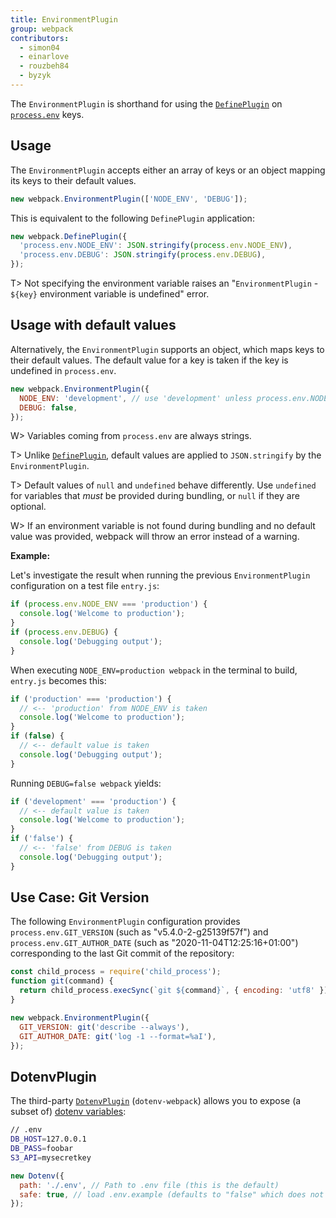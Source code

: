 ```yaml
---
title: EnvironmentPlugin
group: webpack
contributors:
  - simon04
  - einarlove
  - rouzbeh84
  - byzyk
---
```


The `EnvironmentPlugin` is shorthand for using the [`DefinePlugin`](/plugins/define-plugin) on [`process.env`](https://nodejs.org/api/process.html#process_process_env) keys.

## Usage

The `EnvironmentPlugin` accepts either an array of keys or an object mapping its keys to their default values.

```javascript
new webpack.EnvironmentPlugin(['NODE_ENV', 'DEBUG']);
```

This is equivalent to the following `DefinePlugin` application:

```javascript
new webpack.DefinePlugin({
  'process.env.NODE_ENV': JSON.stringify(process.env.NODE_ENV),
  'process.env.DEBUG': JSON.stringify(process.env.DEBUG),
});
```

T> Not specifying the environment variable raises an "`EnvironmentPlugin` - `${key}` environment variable is undefined" error.

## Usage with default values

Alternatively, the `EnvironmentPlugin` supports an object, which maps keys to their default values. The default value for a key is taken if the key is undefined in `process.env`.

```javascript
new webpack.EnvironmentPlugin({
  NODE_ENV: 'development', // use 'development' unless process.env.NODE_ENV is defined
  DEBUG: false,
});
```

W> Variables coming from `process.env` are always strings.

T> Unlike [`DefinePlugin`](/plugins/define-plugin), default values are applied to `JSON.stringify` by the `EnvironmentPlugin`.

T> Default values of `null` and `undefined` behave differently. Use `undefined` for variables that _must_ be provided during bundling, or `null` if they are optional.

W> If an environment variable is not found during bundling and no default value was provided, webpack will throw an error instead of a warning.

**Example:**

Let's investigate the result when running the previous `EnvironmentPlugin` configuration on a test file `entry.js`:

```javascript
if (process.env.NODE_ENV === 'production') {
  console.log('Welcome to production');
}
if (process.env.DEBUG) {
  console.log('Debugging output');
}
```

When executing `NODE_ENV=production webpack` in the terminal to build, `entry.js` becomes this:

```javascript
if ('production' === 'production') {
  // <-- 'production' from NODE_ENV is taken
  console.log('Welcome to production');
}
if (false) {
  // <-- default value is taken
  console.log('Debugging output');
}
```

Running `DEBUG=false webpack` yields:

```javascript
if ('development' === 'production') {
  // <-- default value is taken
  console.log('Welcome to production');
}
if ('false') {
  // <-- 'false' from DEBUG is taken
  console.log('Debugging output');
}
```

## Use Case: Git Version

The following `EnvironmentPlugin` configuration provides `process.env.GIT_VERSION` (such as "v5.4.0-2-g25139f57f") and `process.env.GIT_AUTHOR_DATE` (such as "2020-11-04T12:25:16+01:00") corresponding to the last Git commit of the repository:

```javascript
const child_process = require('child_process');
function git(command) {
  return child_process.execSync(`git ${command}`, { encoding: 'utf8' }).trim();
}

new webpack.EnvironmentPlugin({
  GIT_VERSION: git('describe --always'),
  GIT_AUTHOR_DATE: git('log -1 --format=%aI'),
});
```

## DotenvPlugin

The third-party [`DotenvPlugin`](https://github.com/mrsteele/dotenv-webpack) (`dotenv-webpack`) allows you to expose (a subset of) [dotenv variables](https://www.npmjs.com/package/dotenv):

```bash
// .env
DB_HOST=127.0.0.1
DB_PASS=foobar
S3_API=mysecretkey
```

```javascript
new Dotenv({
  path: './.env', // Path to .env file (this is the default)
  safe: true, // load .env.example (defaults to "false" which does not use dotenv-safe)
});
```
